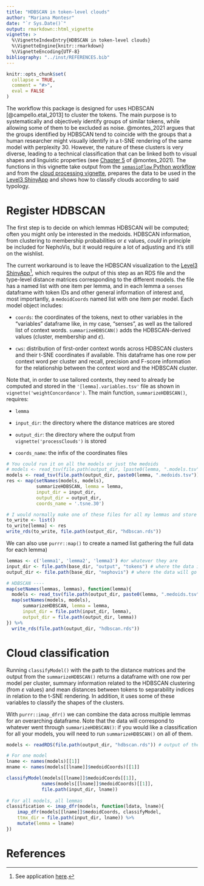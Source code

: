 ```yaml
---
title: "HDBSCAN in token-level clouds"
author: "Mariana Montesr"
date: "`r Sys.Date()`"
output: rmarkdown::html_vignette
vignette: >
  %\VignetteIndexEntry{HDBSCAN in token-level clouds}
  %\VignetteEngine{knitr::rmarkdown}
  %\VignetteEncoding{UTF-8}
bibliography: "../inst/REFERENCES.bib"
---
```


```r
knitr::opts_chunk$set(
  collapse = TRUE,
  comment = "#>",
  eval = FALSE
)
```

The workflow this package is designed for uses HDBSCAN [@campello.etal_2013] to cluster the tokens. The main purpose is to systematically and objectively identify groups of similar tokens, while allowing some of them to be excluded as noise. @montes_2021 argues that the groups identified by HDBSCAN tend to coincide with the groups that a human researcher might visually identify in a t-SNE rendering of the same model with perplexity 30. However, the nature of these clusters is very diverse, leading to a technical classification that can be linked both to visual shapes and linguistic properties (see [Chapter 5](https://cloudspotting.marianamontes.me/shapes.html) of @montes_2021).
The functions in this vignette take output from the
[`semasioFlow` Python workflow](https://montesmariana.github.io/semasioFlow/tutorials/createClouds.html)
and from the [cloud processing vignette](processClouds.html), prepares the data to be used in the [Level3 ShinyApp](https://github.com/montesmariana/Level3) and shows how to classify clouds according to said typology.

# Register HDBSCAN 

The first step is to decide on which lemmas HDBSCAN will be computed; often you might only be interested in the medoids.
HDBSCAN information, from clustering to membership probabilities or $\varepsilon$ values, *could* in principle be included for NephoVis, but it would require a lot of adjusting and it's still on the wishlist.

The current workaround is to leave the HDBSCAN visualization to the [Level3 ShinyApp](https://github.com/montesmariana/Level3)^[See application [here](https://marianamontes.shinyapps.io/Level3/).],
which requires the output of this step as an RDS file and the type-level distance matrices corresponding to the different models.
the file has a named list with one item per lemma, and in each lemma a `senses` dataframe with token IDs and other general information of interest and, most importantly, a `medoidCoords` named list with one item per model. Each model object includes:

- `coords`: the coordinates of the tokens, next to other variables in the "variables" dataframe like, in my case, "senses", as well as the tailored list of context words. `summarizeHDBSCAN()` adds the HDBSCAN-derived values (cluster, membership and $\varepsilon$).

- `cws`: distribution of first-order context words across HDBSCAN clusters and their t-SNE coordinates if available. This dataframe has one row per context word per cluster and recall, precision and F-score information for the relationship between the context word and the HDBSCAN cluster.

Note that, in order to use tailored contexts, they need to already be computed and stored in the `'[lemma].variables.tsv'` file as shown in `vignette('weightConcordance')`.
The main function, `summarizeHDBSCAN()`, requires:

- `lemma`

- `input_dir`: the directory where the distance matrices are stored

- `output_dir`: the directory where the output from `vignette('processClouds')` is stored

- `coords_name`: the infix of the coordinates files

```r
# You could run it on all the models or just the medoids
# models <- read_tsv(file.path(output_dir, lpaste0(lemma, ".models.tsv")))$`_model` # all models
models <- read_tsv(file.path(output_dir, paste0(lemma, ".medoids.tsv")))$medoids # only medoids
res <- map(setNames(models, models),
           summarizeHDBSCAN, lemma = lemma,
           input_dir = input_dir,
           output_dir = output_dir,
           coords_name = '.tsne.30')

# I would normally make one of these files for all my lemmas and store it within the github directory above the lemma subdirectories
to_write <- list()
to_write[lemma] <- res
write_rds(to_write, file.path(output_dir, "hdbscan.rds"))
```

We can also use `purrr::map()` to create a named list gathering the full data for each lemma)

```r
lemmas <- c('lemma1', 'lemma2', 'lemma3') #or whatever they are
input_dir <- file.path(base_dir, "output", "tokens") # where the data is stored
output_dir <- file.path(base_dir, "nephovis") # where the data will go

# HDBSCAN ----
map(setNames(lemmas, lemmas), function(lemma){
  models <- read_tsv(file.path(output_dir, paste0(lemma, ".medoids.tsv")))$medoids # only medoids
  map(setNames(models, models),
      summarizeHDBSCAN, lemma = lemma,
      input_dir = file.path(input_dir, lemma),
      output_dir = file.path(output_dir, lemma))
}) %>%
  write_rds(file.path(output_dir, "hdbscan.rds"))
```

# Cloud classification

Running `classifyModel()` with the path to the distance matrices and
the output from the `summarizeHDBSCAN()` returns a dataframe with one row per model per
cluster, summary information related to the HDBSCAN clustering (from $\varepsilon$ values)
and mean distances between tokens to separability indices in relation to the
t-SNE rendering.
In addition, it uses some of these variables to classify the shapes of the clusters.

With `purrr::imap_dfr()` we can combine the data across multiple lemmas for an overarching
dataframe. Note that the data will correspond to whatever went through `summarizeHDBSCAN()`:
if you would like a classification for all your models, you will need to run
`summarizeHDBSCAN()` on all of them.

```r
models <- readRDS(file.path(output_dir, "hdbscan.rds")) # output of the previous section

# For one model
lname <- names(models)[[1]]
mname <- names(models[[lname]]$medoidCoords)[[1]]

classifyModel(models[[lname]]$medoidCoords[[1]],
             names(models[[lname]]$medoidCoords)[[1]],
             file.path(input_dir, lname))
             
# For all models, all lemmas
classification <- imap_dfr(models, function(ldata, lname){
    imap_dfr(models[[lname]]$medoidCoords, classifyModel,
    ttmx_dir = file.path(input_dir, lname)) %>% 
    mutate(lemma = lname)
})
```

# References
